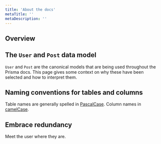 ```yaml
---
title: 'About the docs'
metaTitle: ''
metaDescription: ''
---
```


## Overview

## The `User` and `Post` data model

`User` and `Post` are the canonical models that are being used throughout the Prisma docs. This page gives some context on why these have been selected and how to interpret them.

## Naming conventions for tables and columns

Table names are generally spelled in [PascalCase](). Column names in [camelCase]().

## Embrace redundancy

Meet the user where they are.